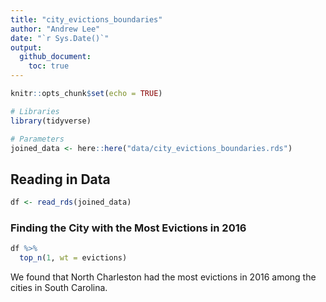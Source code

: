 ```yaml
---
title: "city_evictions_boundaries"
author: "Andrew Lee"
date: "`r Sys.Date()`"
output: 
  github_document:
    toc: true
---
```


```r
knitr::opts_chunk$set(echo = TRUE)
```

```r
# Libraries
library(tidyverse)

# Parameters
joined_data <- here::here("data/city_evictions_boundaries.rds")
```

## Reading in Data

```r
df <- read_rds(joined_data)
```


### Finding the City with the Most Evictions in 2016

```r
df %>% 
  top_n(1, wt = evictions)
```

We found that North Charleston had the most evictions in 2016 among the cities in South Carolina.
